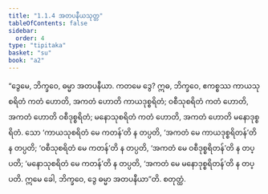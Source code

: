 ```yaml
---
title: "1.1.4 အတပနီယသုတ္တ"
tableOfContents: false
sidebar:
  order: 4
type: "tipitaka"
basket: "su"
book: "a2"
---
```



<DynamicBreadcrumb />

<Division number="4" book="a2" e="ch" v="15" p="51">

<Paragraph number="12" book="a2">
“ဒွေမေ, ဘိက္ခဝေ, ဓမ္မာ အတပနီယာ. ကတမေ ဒွေ? ဣဓ, ဘိက္ခဝေ, ဧကစ္စဿ ကာယသုစရိတံ ကတံ ဟောတိ, အကတံ ဟောတိ ကာယဒုစ္စရိတံ; ဝစီသုစရိတံ ကတံ ဟောတိ, အကတံ ဟောတိ ဝစီဒုစ္စရိတံ; မနောသုစရိတံ ကတံ ဟောတိ, အကတံ ဟောတိ မနောဒုစ္စရိတံ. သော ‘ကာယသုစရိတံ မေ ကတန်’တိ န တပ္ပတိ, ‘အကတံ မေ ကာယဒုစ္စရိတန်’တိ န တပ္ပတိ; ‘ဝစီသုစရိတံ မေ ကတန်’တိ န တပ္ပတိ, ‘အကတံ မေ ဝစီဒုစ္စရိတန်’တိ န တပ္ပတိ; ‘မနောသုစရိတံ မေ ကတန်’တိ န တပ္ပတိ, ‘အကတံ မေ မနောဒုစ္စရိတန်’တိ န တပ္ပတိ. ဣမေ ခေါ, ဘိက္ခဝေ, ဒွေ ဓမ္မာ အတပနီယာ”တိ.

</Paragraph>
</Division>

<Paragraph number="13" type="center" book="a2">
စတုတ္ထံ.
</Paragraph>